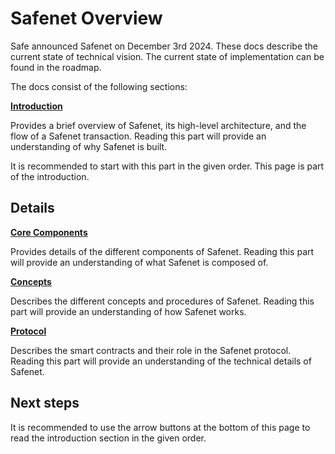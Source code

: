 # Safenet Overview

Safe announced Safenet on December 3rd 2024. These docs describe the current state of technical vision. The current state of implementation can be found in the roadmap. 

The docs consist of the following sections:

**[Introduction](./introduction.mdx)**

Provides a brief overview of Safenet, its high-level architecture, and the flow of a Safenet transaction. Reading this part will provide an understanding of why Safenet is built.

It is recommended to start with this part in the given order. This page is part of the introduction.

## Details

**[Core Components](./core-components/processor.mdx)**

Provides details of the different components of Safenet. Reading this part will provide an understanding of what Safenet is composed of.

**[Concepts](./concepts/settlement.mdx)**

Describes the different concepts and procedures of Safenet. Reading this part will provide an understanding of how Safenet works.

**[Protocol](./protocol/overview.mdx)**

Describes the smart contracts and their role in the Safenet protocol. Reading this part will provide an understanding of the technical details of Safenet.

## Next steps

It is recommended to use the arrow buttons at the bottom of this page to read the introduction section in the given order.